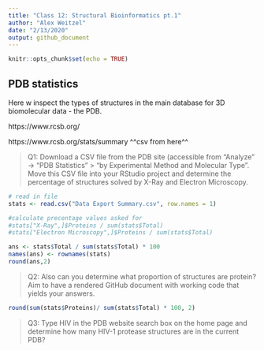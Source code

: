 ```yaml
---
title: "Class 12: Structural Bioinformatics pt.1"
author: "Alex Weitzel"
date: "2/13/2020"
output: github_document
---
```


```r
knitr::opts_chunk$set(echo = TRUE)
```


## PDB statistics

Here w inspect the types of structures in the main database for 3D biomolecular data - the PDB.

https://www.rcsb.org/

https://www.rcsb.org/stats/summary
^^csv from here^^

> Q1: Download a CSV file from the PDB site (accessible from “Analyze” -> “PDB Statistics” >
“by Experimental Method and Molecular Type”. Move this CSV file into your RStudio project
and determine the percentage of structures solved by X-Ray and Electron Microscopy. 

```r
# read in file
stats <- read.csv("Data Export Summary.csv", row.names = 1)

#calculate precentage values asked for
#stats["X-Ray",]$Proteins / sum(stats$Total)
#stats["Electron Microscopy",]$Proteins / sum(stats$Total)

ans <- stats$Total / sum(stats$Total) * 100
names(ans) <- rownames(stats)
round(ans,2)
```


> Q2: Also can you determine what proportion of structures are protein? Aim to have a rendered GitHub
document with working code that yields your answers.

```r
round(sum(stats$Proteins)/ sum(stats$Total) * 100, 2)

```


> Q3: Type HIV in the PDB website search box on the home page and determine how many
HIV-1 protease structures are in the current PDB?









